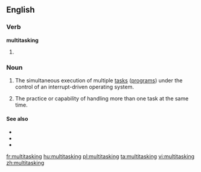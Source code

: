 ==English==

===Verb===
'''multitasking'''
# {{present participle of|[[multitask]]}}

===Noun===
{{en-noun|-}}

# {{computing}} The simultaneous execution of multiple [[task]]s ([[program]]s) under the control of an interrupt-driven operating system.
# {{buzzword|figurative}} The practice or capability of handling more than one task at the same  time.

====See also====
*{{pedialite}}
*{{pedialite|Computer multitasking}}
*{{pedialite|Human multitasking}}

[[fr:multitasking]]
[[hu:multitasking]]
[[pl:multitasking]]
[[ta:multitasking]]
[[vi:multitasking]]
[[zh:multitasking]]